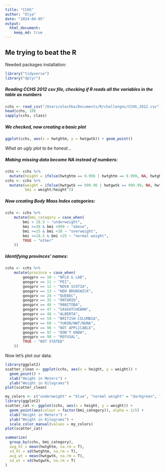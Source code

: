 ```yaml
---
title: "CCHS"
author: "Olya"
date: "2024-04-05"
output: 
  html_document:
    keep_md: true
---
```


## Me trying to beat the R 

Needed packages installation:
```r
library("tidyverse")
library("dplyr")
```

##### Reading CCHS 2012 csv file, checking if R reads all the variables in the table as numbers
```r
cchs <- read_csv("/Users/olechka/Documents/R/challenges/CCHS_2012.csv")
head(cchs, 10)
sapply(cchs, class)
```

##### We checked, now creating a basic plot

```r
ggplot(cchs, aes(x = hwtghtm, y = hwtgwtk)) + geom_point()
```
*What an ugly plot to be honest...*

##### Making missing data become NA instead of numbers:
```r
cchs <- cchs %>%
  mutate(height = ifelse(hwtghtm == 9.996 | hwtghtm == 9.999, NA, hwtghtm))
cchs <- cchs %>%
  mutate(weight = ifelse(hwtgwtk == 999.96 | hwtgwtk == 999.99, NA, hwtgwtk),
         bmi = weight/height^2)
```

##### Now creating Body Mass Index categories:
```r
cchs <- cchs %>%
	mutate(bmi_category = case_when(
		bmi < 18.5 ~ "underweight",
		bmi >=30 & bmi <999 ~ "obese",
		bmi >=25 & bmi <30 ~ "overweight",
		bmi >=18.5 & bmi <25 ~ "normal weight",
		TRUE ~ "other"
	))
```

##### Identifying provinces' names:
```r
cchs <- cchs %>%
	mutate(province = case_when(
		geogprv == 10 ~ "NFLD & LAB",
		geogprv == 11 ~ "PEI",
		geogprv == 12 ~ "NOVA SCOTIA",
		geogprv == 13 ~ "NEW BRUNSWICK",
		geogprv == 24 ~ "QUEBEC",
		geogprv == 35 ~ "ONTARIO",
		geogprv == 46 ~ "MANITOBA",
		geogprv == 47 ~ "SASKATCHEWAN",
		geogprv == 48 ~ "ALBERTA",
		geogprv == 59 ~ "BRITISH COLUMBIA",
		geogprv == 60 ~ "YUKON/NWT/NUNA",
		geogprv == 96 ~ "NOT APPLICABLE",
		geogprv == 97 ~ "DON'T KNOW",
		geogprv == 98 ~ "REFUSAL",
		TRUE ~ "NOT STATED"
	))
```


Now let's plot our data:
```r
library(ggplot2)
scatter_clean <- ggplot(cchs, aes(x = height, y = weight)) + 
  geom_point() + 
  xlab("Height in Meters") +
  ylab("Weight in Kilograms")
plot(scatter_clean)

my_colors <- c("underweight" = "blue", "normal weight" = "darkgreen", "overweight" = "orange", "obese" = "red")
library(ggplot2)
scatter_cat <- ggplot(cchs, aes(x = height, y = weight)) + 
  geom_point(aes(colour = factor(bmi_category)), alpha = 1/5) + 
  xlab("Height in Meters") +
  ylab("Weight in Kilograms") +
  scale_color_manual(values = my_colors)
plot(scatter_cat)
```


```r
summarize(
  group_by(cchs, bmi_category), 
  avg_ht = mean(hwtghtm, na.rm = T), 
  sd_ht = sd(hwtghtm, na.rm = T),
  avg_wt = mean(hwtgwtk, na.rm = T), 
  sd_wt = sd(hwtgwtk, na.rm = T)
)
```
